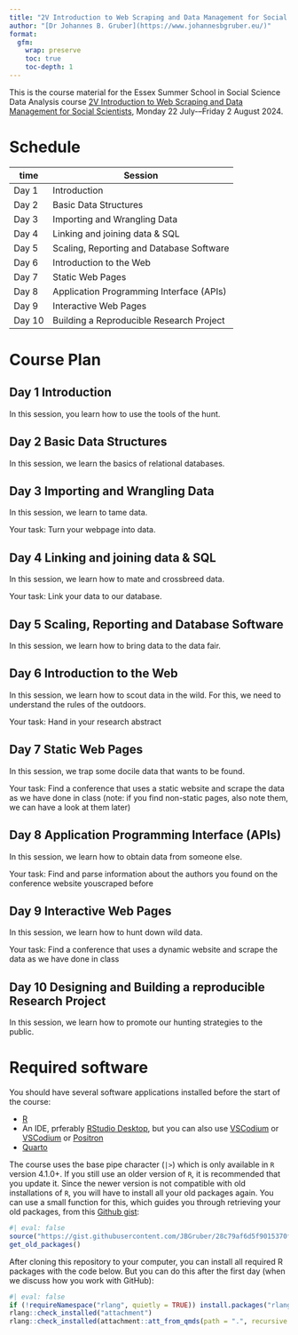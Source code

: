 ```yaml
---
title: "2V Introduction to Web Scraping and Data Management for Social Scientists"
author: "[Dr Johannes B. Gruber](https://www.johannesbgruber.eu/)"
format:
  gfm:
    wrap: preserve
    toc: true
    toc-depth: 1
---
```


This is the course material for the Essex Summer School in Social Science Data Analysis course [2V Introduction to Web Scraping and Data Management for Social Scientists](https://essexsummerschool.com/summer-school-facts/courses/ess-2024-course-list/2v-introduction-to-web-scraping-and-data-management-for-social-scientists/), Monday 22 July-–Friday 2 August 2024.

# Schedule

| time        | Session                                  |
|-------------|------------------------------------------|
| Day 1       | Introduction                             |
| Day 2       | Basic Data Structures                    |
| Day 3       | Importing and Wrangling Data             |
| Day 4       | Linking and joining data & SQL           |
| Day 5       | Scaling, Reporting and Database Software |
| Day 6       | Introduction to the Web                  |
| Day 7       | Static Web Pages                         |
| Day 8       | Application Programming Interface (APIs) |
| Day 9       | Interactive Web Pages                    |
| Day 10      | Building a Reproducible Research Project |


# Course Plan

## Day 1 Introduction

In this session, you learn how to use the tools of the hunt.

## Day 2 Basic Data Structures

In this session, we learn the basics of relational databases.

## Day 3 Importing and Wrangling Data

In this session, we learn to tame data.

Your task: Turn your webpage into data.

## Day 4 Linking and joining data & SQL

In this session, we learn how to mate and crossbreed data.

Your task: Link your data to our database.

## Day 5 Scaling, Reporting and Database Software

In this session, we learn how to bring data to the data fair.

## Day 6 Introduction to the Web

In this session, we learn how to scout data in the wild. For this, we need to understand the rules of the outdoors.

Your task: Hand in your research abstract

## Day 7 Static Web Pages

In this session, we trap some docile data that wants to be found.

Your task: Find a conference that uses a static website and scrape the data as we have done in class (note: if you find non-static pages, also note them, we can have a look at them later)

## Day 8 Application Programming Interface (APIs)

In this session, we learn how to obtain data from someone else.

Your task: Find and parse information about the authors you found on the conference website youscraped before

## Day 9 Interactive Web Pages

In this session, we learn how to hunt down wild data.

Your task: Find a conference that uses a dynamic website and scrape the data as we have done in class

## Day 10 Designing and Building a reproducible Research Project

In this session, we learn how to promote our hunting strategies to the public.

# Required software

You should have several software applications installed before the start of the course:

- [R](https://cran.r-project.org/)
- An IDE, prferably [RStudio Desktop](https://posit.co/download/rstudio-desktop/), but you can also use [VSCodium](https://vscodium.com/) or [VSCodium](https://code.visualstudio.com/download) or [Positron](https://github.com/posit-dev/positron)
- [Quarto](https://quarto.org/docs/get-started/)

The course uses the base pipe character (`|>`) which is only available in `R` version 4.1.0+.
If you still use an older version of `R`, it is recommended that you update it.
Since the newer version is not compatible with old installations of `R`, you will have to install all your old packages again.
You can use a small function for this, which guides you through retrieving your old packages, from this [Github gist](https://gist.github.com/JBGruber/28c79af6d5f9015370feef31da2cb1da):

```r
#| eval: false
source("https://gist.githubusercontent.com/JBGruber/28c79af6d5f9015370feef31da2cb1da/raw/8165f560fc53647e3456ba661fc65d0244ac437c/get_old_packages.R")
get_old_packages()
```

After cloning this repository to your computer, you can install all required R packages with the code below. But you can do this after the first day (when we discuss how you work with GitHub):

```r
#| eval: false
if (!requireNamespace("rlang", quietly = TRUE)) install.packages("rlang", dependencies = TRUE)
rlang::check_installed("attachment")
rlang::check_installed(attachment::att_from_qmds(path = ".", recursive = TRUE))
```
